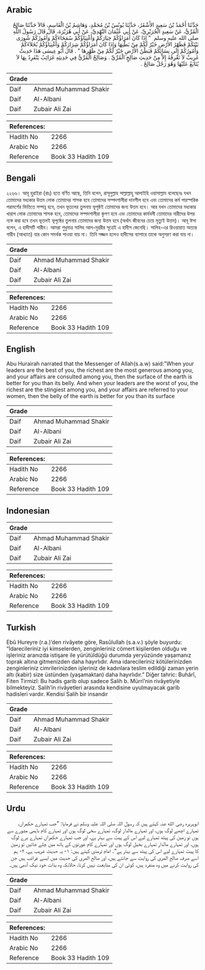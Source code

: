 ## Arabic


<div dir="rtl" lang="ar" style={{fontSize:'larger',backgroundColor:'#f8f9fa',padding:20}}>
حَدَّثَنَا أَحْمَدُ بْنُ سَعِيدٍ الأَشْقَرُ، حَدَّثَنَا يُونُسُ بْنُ مُحَمَّدٍ، وَهَاشِمُ بْنُ الْقَاسِمِ، قَالاَ حَدَّثَنَا صَالِحٌ الْمُرِّيُّ، عَنْ سَعِيدٍ الْجُرَيْرِيِّ، عَنْ أَبِي عُثْمَانَ النَّهْدِيِّ، عَنْ أَبِي هُرَيْرَةَ، قَالَ قَالَ رَسُولُ اللَّهِ صلى الله عليه وسلم ‏ "‏ إِذَا كَانَ أُمَرَاؤُكُمْ خِيَارَكُمْ وَأَغْنِيَاؤُكُمْ سُمَحَاءَكُمْ وَأُمُورُكُمْ شُورَى بَيْنَكُمْ فَظَهْرُ الأَرْضِ خَيْرٌ لَكُمْ مِنْ بَطْنِهَا وَإِذَا كَانَ أُمَرَاؤُكُمْ شِرَارَكُمْ وَأَغْنِيَاؤُكُمْ بُخَلاَءَكُمْ وَأُمُورُكُمْ إِلَى نِسَائِكُمْ فَبَطْنُ الأَرْضِ خَيْرٌ لَكُمْ مِنْ ظَهْرِهَا ‏"‏ ‏.‏ قَالَ أَبُو عِيسَى هَذَا حَدِيثٌ غَرِيبٌ لاَ نَعْرِفُهُ إِلاَّ مِنْ حَدِيثِ صَالِحٍ الْمُرِّيِّ ‏.‏ وَصَالِحٌ الْمُرِّيُّ فِي حَدِيثِهِ غَرَائِبُ يَنْفَرِدُ بِهَا لاَ يُتَابَعُ عَلَيْهَا وَهُوَ رَجُلٌ صَالِحٌ ‏.‏
</div>
<div style={{backgroundColor:'#f8f9fa',padding:20, marginBottom: 10}}><table> <thead> <tr> <th>Grade</th> <th></th> </tr> </thead> <tbody> <tr><td>Daif</td><td>Ahmad Muhammad Shakir</td></tr><tr><td>Daif</td><td>Al-Albani</td></tr><tr><td>Daif</td><td>Zubair Ali Zai</td></tr></tbody></table><table> <thead> <tr> <th>References:</th> <th></th> </tr> </thead> <tbody><tr><td>Hadith No</td><td>2266</td></tr><tr><td>Arabic No</td><td>2266</td></tr><tr><td>Reference</td><td>Book 33 Hadith 109</td></tr></tbody></table></div>

## Bengali


<div dir="ltr" lang="bn" style={{fontSize:'larger',backgroundColor:'#f8f9fa',padding:20}}>
২২৬৬। আবূ হুরাইরা (রাঃ) হতে বর্ণিত আছে, তিনি বলেন, রাসূলুল্লাহ সাল্লাল্লাহু আলাইহি ওয়াসাল্লাম বলেছেনঃ যখন তোমাদের মধ্যকার উত্তম লোক তোমাদের শাসক হবে তোমাদের সম্পদশালীরা দানশীল হবে এবং তোমাদের কর্ম পারস্পরিক পরামর্শের ভিত্তিতে সম্পন্ন হবে, তখন ভূতলের তুলনায় ভূপৃষ্ঠই তোমাদের জন্য উত্তম হবে। আর যখন তোমাদের মধ্যকার খারাপ লোক তোমাদের শাসক হবে, তোমাদের সম্পদশালীরা কৃপণ হবে এবং তোমাদের কার্যবলী তোমাদের নারীদের উপর ন্যস্ত করা হবে তখন ভূতলই ভূপৃষ্ঠের তুলনায় তোমাদের জন্য উত্তম হবে (অর্থাৎ জীবনের চেয়ে মৃত্যুই উত্তম)। আবূ ঈসা বলেন, এ হাদীসটি গারীব। আমরা শুধুমাত্র সালিহ আল-মুররীর সূত্রেই এ হাদীস জেনেছি। সালিহ-এর রিওয়ায়াত অত্যন্ত গারীব (আখ্যাত) যার কোন সমর্থক পাওয়া যায় না। তিনি সজ্জন হলেও হাদীসের ব্যাপারে তাকে অনুসরণ করা যায় না।
</div>
<div style={{backgroundColor:'#f8f9fa',padding:20, marginBottom: 10}}><table> <thead> <tr> <th>Grade</th> <th></th> </tr> </thead> <tbody> <tr><td>Daif</td><td>Ahmad Muhammad Shakir</td></tr><tr><td>Daif</td><td>Al-Albani</td></tr><tr><td>Daif</td><td>Zubair Ali Zai</td></tr></tbody></table><table> <thead> <tr> <th>References:</th> <th></th> </tr> </thead> <tbody><tr><td>Hadith No</td><td>2266</td></tr><tr><td>Arabic No</td><td>2266</td></tr><tr><td>Reference</td><td>Book 33 Hadith 109</td></tr></tbody></table></div>

## English


<div dir="ltr" lang="en" style={{fontSize:'larger',backgroundColor:'#f8f9fa',padding:20}}>
Abu Hurairah narrated that the Messenger of Allah(s.a.w) said:"When your leaders are the best of you, the richest are the most generous among you, and your affairs are consulted among you, then the surface of the earth is better for you than its belly. And when your leaders are the worst of you, the richest are the stingiest among you, and your affairs are referred to your women, then the belly of the earth is better for you than its surface
</div>
<div style={{backgroundColor:'#f8f9fa',padding:20, marginBottom: 10}}><table> <thead> <tr> <th>Grade</th> <th></th> </tr> </thead> <tbody> <tr><td>Daif</td><td>Ahmad Muhammad Shakir</td></tr><tr><td>Daif</td><td>Al-Albani</td></tr><tr><td>Daif</td><td>Zubair Ali Zai</td></tr></tbody></table><table> <thead> <tr> <th>References:</th> <th></th> </tr> </thead> <tbody><tr><td>Hadith No</td><td>2266</td></tr><tr><td>Arabic No</td><td>2266</td></tr><tr><td>Reference</td><td>Book 33 Hadith 109</td></tr></tbody></table></div>

## Indonesian


<div dir="ltr" lang="id" style={{fontSize:'larger',backgroundColor:'#f8f9fa',padding:20}}>

</div>
<div style={{backgroundColor:'#f8f9fa',padding:20, marginBottom: 10}}><table> <thead> <tr> <th>Grade</th> <th></th> </tr> </thead> <tbody> <tr><td>Daif</td><td>Ahmad Muhammad Shakir</td></tr><tr><td>Daif</td><td>Al-Albani</td></tr><tr><td>Daif</td><td>Zubair Ali Zai</td></tr></tbody></table><table> <thead> <tr> <th>References:</th> <th></th> </tr> </thead> <tbody><tr><td>Hadith No</td><td>2266</td></tr><tr><td>Arabic No</td><td>2266</td></tr><tr><td>Reference</td><td>Book 33 Hadith 109</td></tr></tbody></table></div>

## Turkish


<div dir="ltr" lang="tr" style={{fontSize:'larger',backgroundColor:'#f8f9fa',padding:20}}>
Ebû Hureyre (r.a.)’den rivâyete göre, Rasûlullah (s.a.v.) şöyle buyurdu: “İdarecileriniz iyi kimselerden, zenginleriniz cömert kişilerden olduğu ve işleriniz aranızda istişare ile yürütüldüğü durumda yeryüzünde yaşamanız toprak altına gitmenizden daha hayırlıdır. Ama idarecileriniz kötülerinizden zenginleriniz cimrilerinizden işleriniz de kadınlara teslim edildiği zaman yerin altı (kabir) size üstünden (yaşamaktan) daha hayırlıdır.” Diğer tahric: Buhârî, Fiten Tirmizî: Bu hadis garib olup sadece Salih b. Mürrî’nin rivâyetiyle bilmekteyiz. Salih’in rivâyetleri arasında kendisine uyulmayacak garib hadisleri vardır. Kendisi Salih bir insandır
</div>
<div style={{backgroundColor:'#f8f9fa',padding:20, marginBottom: 10}}><table> <thead> <tr> <th>Grade</th> <th></th> </tr> </thead> <tbody> <tr><td>Daif</td><td>Ahmad Muhammad Shakir</td></tr><tr><td>Daif</td><td>Al-Albani</td></tr><tr><td>Daif</td><td>Zubair Ali Zai</td></tr></tbody></table><table> <thead> <tr> <th>References:</th> <th></th> </tr> </thead> <tbody><tr><td>Hadith No</td><td>2266</td></tr><tr><td>Arabic No</td><td>2266</td></tr><tr><td>Reference</td><td>Book 33 Hadith 109</td></tr></tbody></table></div>

## Urdu


<div dir="rtl" lang="ur" style={{fontSize:'larger',backgroundColor:'#f8f9fa',padding:20}}>
ابوہریرہ رضی الله عنہ کہتے ہیں کہ رسول اللہ صلی اللہ علیہ وسلم نے فرمایا: ”جب تمہارے حکمراں، تمہارے اچھے لوگ ہوں، اور تمہارے مالدار لوگ، تمہارے سخی لوگ ہوں اور تمہارے کام باہمی مشورے سے ہوں تو زمین کی پیٹھ تمہارے لیے اس کے پیٹ سے بہتر ہے، اور جب تمہارے حکمراں تمہارے برے لوگ ہوں، اور تمہارے مالدار تمہارے بخیل لوگ ہوں اور تمہارے کام عورتوں کے ہاتھ میں چلے جائیں تو زمین کا پیٹ تمہارے لیے اس کی پیٹھ سے بہتر ہے“۔ امام ترمذی کہتے ہیں: ۱- یہ حدیث غریب ہے، ۲- ہم اسے صرف صالح المری کی روایت سے جانتے ہیں، اور صالح المری کی حدیث میں ایسے غرائب ہیں جن کی روایت کرنے میں وہ منفرد ہیں، کوئی ان کی متابعت نہیں کرتا، حالانکہ وہ بذات خود نیک آدمی ہیں۔
</div>
<div style={{backgroundColor:'#f8f9fa',padding:20, marginBottom: 10}}><table> <thead> <tr> <th>Grade</th> <th></th> </tr> </thead> <tbody> <tr><td>Daif</td><td>Ahmad Muhammad Shakir</td></tr><tr><td>Daif</td><td>Al-Albani</td></tr><tr><td>Daif</td><td>Zubair Ali Zai</td></tr></tbody></table><table> <thead> <tr> <th>References:</th> <th></th> </tr> </thead> <tbody><tr><td>Hadith No</td><td>2266</td></tr><tr><td>Arabic No</td><td>2266</td></tr><tr><td>Reference</td><td>Book 33 Hadith 109</td></tr></tbody></table></div>